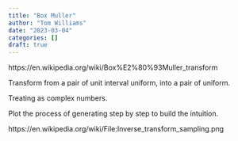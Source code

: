 ```yaml
---
title: "Box Muller"
author: "Tom Williams"
date: "2023-03-04"
categories: []
draft: true
---
```


https://en.wikipedia.org/wiki/Box%E2%80%93Muller_transform

Transform from a pair of unit interval uniform, into a pair of uniform.

Treating as complex numbers.



Plot the process of generating step by step to build the intuition.

https://en.wikipedia.org/wiki/File:Inverse_transform_sampling.png
